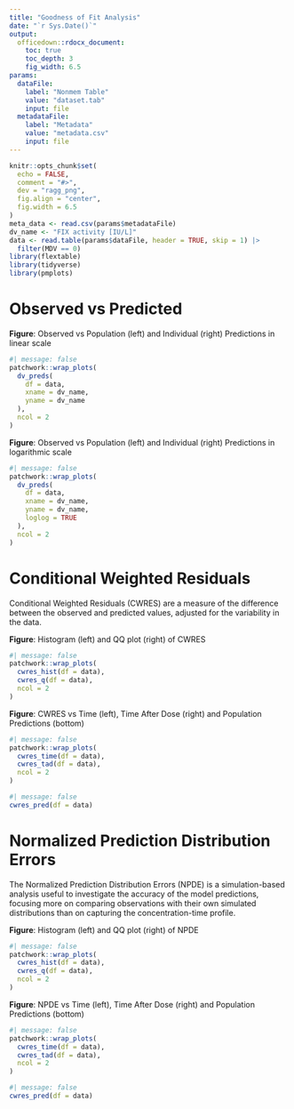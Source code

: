 ---
title: "Goodness of Fit Analysis"
date: "`r Sys.Date()`"
output:
  officedown::rdocx_document:
    toc: true
    toc_depth: 3
    fig_width: 6.5
params:
  dataFile:
    label: "Nonmem Table"
    value: "dataset.tab"
    input: file
  metadataFile:
    label: "Metadata"
    value: "metadata.csv"
    input: file
---

```{r setup, include=FALSE}
knitr::opts_chunk$set(
  echo = FALSE,
  comment = "#>",
  dev = "ragg_png",
  fig.align = "center",
  fig.width = 6.5
)
meta_data <- read.csv(params$metadataFile)
dv_name <- "FIX activity [IU/L]"
data <- read.table(params$dataFile, header = TRUE, skip = 1) |>
  filter(MDV == 0)
library(flextable)
library(tidyverse)
library(pmplots)
```
  
# Observed vs Predicted

__Figure__: Observed vs Population (left) and Individual (right) Predictions in linear scale

```{r}
#| message: false
patchwork::wrap_plots(
  dv_preds(
    df = data,
    xname = dv_name,
    yname = dv_name
  ),
  ncol = 2
)
```

```{=openxml}
<w:br w:type="page"/>
```

__Figure__: Observed vs Population (left) and Individual (right) Predictions in logarithmic scale

```{r}
#| message: false
patchwork::wrap_plots(
  dv_preds(
    df = data,
    xname = dv_name,
    yname = dv_name,
    loglog = TRUE
  ),
  ncol = 2
)
```

```{=openxml}
<w:br w:type="page"/>
```

# Conditional Weighted Residuals

Conditional Weighted Residuals (CWRES) are a measure of the difference between the observed and predicted values, adjusted for the variability in the data.

__Figure__: Histogram (left) and QQ plot (right) of CWRES

```{r}
#| message: false
patchwork::wrap_plots(
  cwres_hist(df = data),
  cwres_q(df = data),
  ncol = 2
)
```

```{=openxml}
<w:br w:type="page"/>
```

__Figure__: CWRES vs Time (left), Time After Dose (right) and Population Predictions (bottom)

```{r}
#| message: false
patchwork::wrap_plots(
  cwres_time(df = data),
  cwres_tad(df = data),
  ncol = 2
)
```
```{r}
#| message: false
cwres_pred(df = data)
```

```{=openxml}
<w:br w:type="page"/>
```

# Normalized Prediction Distribution Errors

The Normalized Prediction Distribution Errors (NPDE) is a simulation-based analysis useful to investigate the accuracy of the model predictions, focusing more on comparing observations with their own simulated distributions than on capturing the concentration-time profile.

__Figure__: Histogram (left) and QQ plot (right) of NPDE

```{r}
#| message: false
patchwork::wrap_plots(
  cwres_hist(df = data),
  cwres_q(df = data),
  ncol = 2
)
```

```{=openxml}
<w:br w:type="page"/>
```

__Figure__: NPDE vs Time (left), Time After Dose (right) and Population Predictions (bottom)

```{r}
#| message: false
patchwork::wrap_plots(
  cwres_time(df = data),
  cwres_tad(df = data),
  ncol = 2
)
```
```{r}
#| message: false
cwres_pred(df = data)
```
